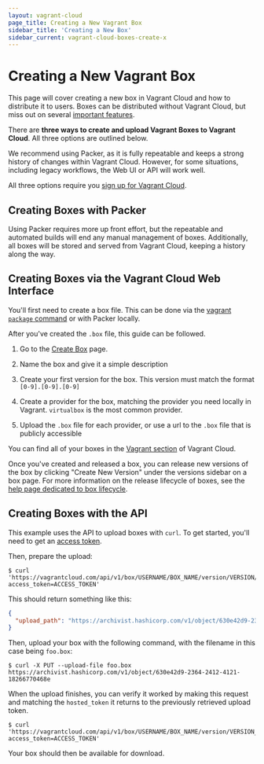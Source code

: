 ```yaml
---
layout: vagrant-cloud
page_title: Creating a New Vagrant Box
sidebar_title: 'Creating a New Box'
sidebar_current: vagrant-cloud-boxes-create-x
---
```


# Creating a New Vagrant Box

This page will cover creating a new box in Vagrant Cloud and how to distribute
it to users. Boxes can be distributed without Vagrant Cloud, but
miss out on several [important features](/docs/vagrant-cloud/boxes).

There are **three ways to create and upload Vagrant Boxes to Vagrant Cloud**. All
three options are outlined below.

We recommend using Packer, as it is fully repeatable and keeps a strong
history of changes within Vagrant Cloud. However, for some situations, including
legacy workflows, the Web UI or API will work well.

All three options require you [sign up for Vagrant Cloud](https://vagrantcloud.com/account/new).

## Creating Boxes with Packer

Using Packer requires more up front effort, but the repeatable and
automated builds will end any manual management of boxes. Additionally,
all boxes will be stored and served from Vagrant Cloud, keeping a history along
the way.

## Creating Boxes via the Vagrant Cloud Web Interface

You'll first need to create a box file. This can be done via
the [vagrant `package` command](http://docs.vagrantup.com/v2/boxes/base.html)
or with Packer locally.

After you've created the `.box` file, this guide can be followed.

1. Go to the [Create Box](https://vagrantcloud.com/boxes/new) page.

1. Name the box and give it a simple description

1. Create your first version for the box. This version
   must match the format `[0-9].[0-9].[0-9]`

1. Create a provider for the box, matching the provider you need
   locally in Vagrant. `virtualbox` is the most common provider.

1. Upload the `.box` file for each provider, or use a url to the `.box`
   file that is publicly accessible

You can find all of your boxes in the [Vagrant section](https://vagrantcloud.com/vagrant) of Vagrant Cloud.

Once you've created and released a box, you can release new versions of
the box by clicking "Create New Version" under the versions sidebar on
a box page. For more information on the release lifecycle of boxes, see
the [help page dedicated to box lifecycle](/docs/vagrant-cloud/boxes/lifecycle.html).

## Creating Boxes with the API

This example uses the API to upload boxes with `curl`. To get started, you'll
need to get an [access token](https://vagrantcloud.com/settings/security).

Then, prepare the upload:

```shell-session
$ curl 'https://vagrantcloud.com/api/v1/box/USERNAME/BOX_NAME/version/VERSION/provider/PROVIDER_NAME/upload?access_token=ACCESS_TOKEN'
```

This should return something like this:

```json
{
  "upload_path": "https://archivist.hashicorp.com/v1/object/630e42d9-2364-2412-4121-18266770468e"
}
```

Then, upload your box with the following command, with the filename in this case being `foo.box`:

```shell-session
$ curl -X PUT --upload-file foo.box https://archivist.hashicorp.com/v1/object/630e42d9-2364-2412-4121-18266770468e
```

When the upload finishes, you can verify it worked by making this request and matching the `hosted_token` it returns to the previously retrieved upload token.

```shell-session
$ curl 'https://vagrantcloud.com/api/v1/box/USERNAME/BOX_NAME/version/VERSION_NUMBER/provider/PROVIDER_NAME?access_token=ACCESS_TOKEN'
```

Your box should then be available for download.
